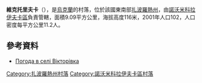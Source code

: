 {{coord|47|54|16|N|35|51|1|E|scale:100000|display=title}}

'''維克托里夫卡'''（{{lang-uk|Вікторівка}}），是[[烏克蘭|烏克蘭]]的村落，位於該國東南部[[扎波羅熱州|扎波羅熱州]]，由[[諾沃米科拉伊夫卡區|諾沃米科拉伊夫卡區]]負責管轄，面積9.09平方公里，海拔高度116米，2001年人口102，人口密度每平方公里11.2人。

==參考資料==
* [http://weather.in.ua/ua/zaporozhskaja/3923 Погода в селі Вікторівка] {{Wayback|url=http://weather.in.ua/ua/zaporozhskaja/3923 |date=20160305101358 }}

[[Category:扎波羅熱州村落|Category:扎波羅熱州村落]]
[[Category:諾沃米科拉伊夫卡區村落|Category:諾沃米科拉伊夫卡區村落]]


{{Zaporizhia-geo-stub}}